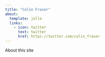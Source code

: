 ```yaml
---
title: "Colin Fraser"
about:
  template: jolla
  links:
    - icon: twitter
      text: twitter
      href: https://twitter.com/colin_fraser
---
```


About this site
